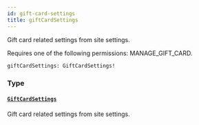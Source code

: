 ```yaml
---
id: gift-card-settings
title: giftCardSettings
---
```


Gift card related settings from site settings.

Requires one of the following permissions: MANAGE_GIFT_CARD.

```graphql
giftCardSettings: GiftCardSettings!
```

### Type

#### [`GiftCardSettings`](../../../developer/api-reference/objects/gift-card-settings)

Gift card related settings from site settings.
